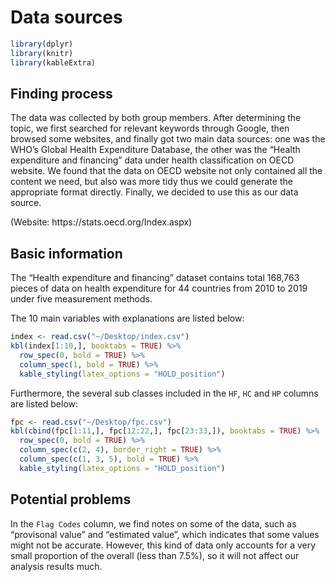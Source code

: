 # Data sources

```r
library(dplyr)
library(knitr)
library(kableExtra)
```

## Finding process

The data was collected by both group members. After determining the topic, we first searched for relevant keywords through Google, then browsed some websites, and finally got two main data sources: one was the WHO's Global Health Expenditure Database, the other was the "Health expenditure and financing" data under health classification on OECD website. We found that the data on OECD website not only contained all the content we need, but also was more tidy thus we could generate the appropriate format directly. Finally, we decided to use this as our data source.  

(Website: https://stats.oecd.org/Index.aspx)

## Basic information

The "Health expenditure and financing" dataset contains total 168,763 pieces of data on health expenditure for 44 countries from 2010 to 2019 under five measurement methods.

The 10 main variables with explanations are listed below:

```r
index <- read.csv("~/Desktop/index.csv")
kbl(index[1:10,], booktabs = TRUE) %>%
  row_spec(0, bold = TRUE) %>%
  column_spec(1, bold = TRUE) %>%
  kable_styling(latex_options = "HOLD_position")
```

Furthermore, the several sub classes included in the `HF`, `HC` and `HP` columns are listed below:

```r
fpc <- read.csv("~/Desktop/fpc.csv")
kbl(cbind(fpc[1:11,], fpc[12:22,], fpc[23:33,]), booktabs = TRUE) %>%
  row_spec(0, bold = TRUE) %>%
  column_spec(c(2, 4), border_right = TRUE) %>%
  column_spec(c(1, 3, 5), bold = TRUE) %>%
  kable_styling(latex_options = "HOLD_position")
```

## Potential problems

In the `Flag Codes` column, we find notes on some of the data, such as "provisonal value" and "estimated value", which indicates that some values might not be accurate. However, this kind of data only accounts for a very small proportion of the overall (less than 7.5%), so it will not affect our analysis results much.